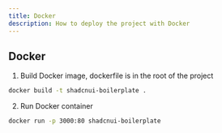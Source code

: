 ```yaml
---
title: Docker
description: How to deploy the project with Docker
---
```



## Docker

1. Build Docker image, dockerfile is in the root of the project

```bash
docker build -t shadcnui-boilerplate .
```

2. Run Docker container

```bash
docker run -p 3000:80 shadcnui-boilerplate
```
